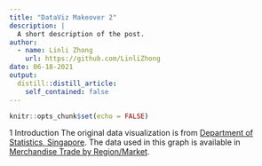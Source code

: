 ```yaml
---
title: "DataViz Makeover 2"
description: |
  A short description of the post.
author:
  - name: Linli Zhong
    url: https://github.com/LinliZhong
date: 06-18-2021
output:
  distill::distill_article:
    self_contained: false
---
```



```r
knitr::opts_chunk$set(echo = FALSE)
```

1 Introduction
The original data visualization is from [Department of Statistics, Singapore](https://www.singstat.gov.sg/modules/infographics/singapore-international-trade). The data used in this graph is available in [Merchandise Trade by Region/Market](https://www.singstat.gov.sg/find-data/search-by-theme/trade-and-investment/merchandise-trade/latest-data).



